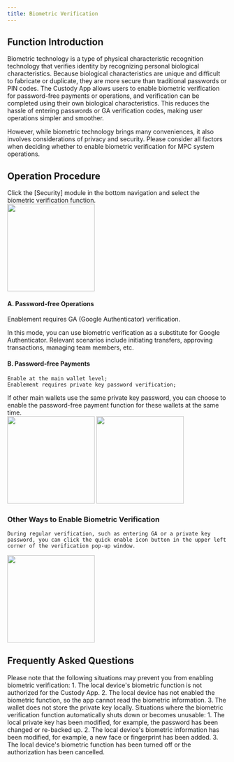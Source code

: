 ```yaml
---
title: Biometric Verification
---
```


##  Function Introduction

Biometric technology is a type of physical characteristic recognition technology that verifies identity by recognizing personal biological characteristics. Because biological characteristics are unique and difficult to fabricate or duplicate, they are more secure than traditional passwords or PIN codes. The Custody App allows users to enable biometric verification for password-free payments or operations, and verification can be completed using their own biological characteristics. This reduces the hassle of entering passwords or GA verification codes, making user operations simpler and smoother.

However, while biometric technology brings many conveniences, it also involves considerations of privacy and security. Please consider all factors when deciding whether to enable biometric verification for MPC system operations.

##  Operation Procedure

<Steps>

<Step title="Enter Biometric Verification Function">
    Click the [Security] module in the bottom navigation and select the biometric verification function.
      <div className="w-full flex items-center justify-center">
    <img src="/images/user-guide/safe.jpg" width="200"/>
</div>
</Step>

<Step title="Enable Biometric Verification for Different Scenarios">

#### A. Password-free Operations

Enablement requires GA (Google Authenticator) verification.

<tip>
In this mode, you can use biometric verification as a substitute for Google Authenticator. Relevant scenarios include initiating transfers, approving transactions, managing team members, etc.
</tip>

#### B. Password-free Payments

    Enable at the main wallet level;
    Enablement requires private key password verification;
<tip>
    If other main wallets use the same private key password, you can choose to enable the password-free payment function for these wallets at the same time.
</tip>

  <div className="w-full flex items-center justify-center">
    <CardGroup cols={2}>
        <img src="/images/user-guide/bio1.png" width="200"/>
        <img src="/images/user-guide/bio2.png" width="200"/>
    </CardGroup>
</div>
</Step>
</Steps>

### Other Ways to Enable Biometric Verification

    During regular verification, such as entering GA or a private key password, you can click the quick enable icon button in the upper left corner of the verification pop-up window.
   <div className="w-full flex items-center justify-center">
    <img src="/images/user-guide/bio3.png" width="200"/>
</div>


##  Frequently Asked Questions

<Accordion title="Why can't I enable biometric Verification?">
Please note that the following situations may prevent you from enabling biometric verification:
1. The local device's biometric function is not authorized for the Custody App.
2. The local device has not enabled the biometric function, so the app cannot read the biometric information.
3. The wallet does not store the private key locally.
</Accordion>

<Accordion title="Why is biometric verification invalid or unusable?">
Situations where the biometric verification function automatically shuts down or becomes unusable:
1. The local private key has been modified, for example, the password has been changed or re-backed up.
2. The local device's biometric information has been modified, for example, a new face or fingerprint has been added.
3. The local device's biometric function has been turned off or the authorization has been cancelled.
</Accordion>

